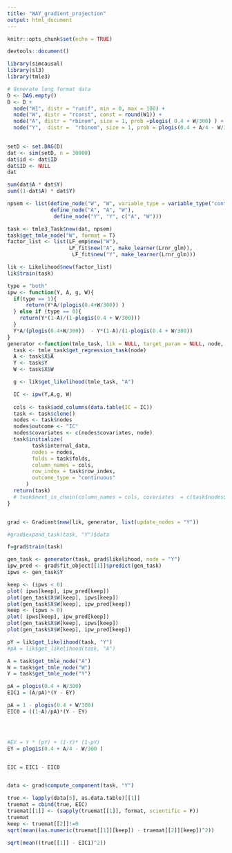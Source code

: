 ```yaml
---
title: "WAY_gradient_projection"
output: html_document
---
```


```r
knitr::opts_chunk$set(echo = TRUE)

devtools::document()
```



```r
library(simcausal)
library(sl3)
library(tmle3)

# Generate long format data
D <- DAG.empty()
D <- D +
  node("W1", distr = "runif", min = 0, max = 100) +
  node("W", distr = "rconst", const = round(W1)) +
  node("A", distr = "rbinom", size = 1, prob =plogis( 0.4 + W/300) ) +
  node("Y",  distr =  "rbinom", size = 1, prob = plogis(0.4 + A/4 - W/300) ) 
 

setD <- set.DAG(D)
dat <- sim(setD, n = 30000)
dat$id <- dat$ID
dat$ID <- NULL
dat

sum(dat$A * dat$Y)
sum((1-dat$A) * dat$Y)
```

```r
npsem <- list(define_node("W", "W", variable_type = variable_type("continuous")), 
              define_node("A", "A", "W"),
               define_node("Y", "Y", c("A", "W")))

task <- tmle3_Task$new(dat, npsem)
task$get_tmle_node("W", format = T)
factor_list <- list(LF_emp$new("W"), 
                    LF_fit$new("A", make_learner(Lrnr_glm)),
                     LF_fit$new("Y", make_learner(Lrnr_glm)))

lik <- Likelihood$new(factor_list)
lik$train(task)
```


```r
type = "both"
ipw <- function(Y, A, g, W){
  if(type == 1){
      return(Y*A/(plogis(0.4+W/300)) )
  } else if (type == 0){
    return(Y*(1-A)/(1-plogis(0.4 + W/300)))
  }
  Y*A/(plogis(0.4+W/300))  - Y*(1-A)/(1-plogis(0.4 + W/300))
}
generator <-function(tmle_task, lik = NULL, target_param = NULL, node, outcome = T){
  task <- tmle_task$get_regression_task(node)
  A <- task$X$A
  Y <- task$Y
  W <- task$X$W

  g <- lik$get_likelihood(tmle_task, "A")

  IC <- ipw(Y,A,g, W)
 
  cols <- task$add_columns(data.table(IC = IC))
  task <- task$clone()
  nodes <- task$nodes
  nodes$outcome <- "IC"
  nodes$covariates <- c(nodes$covariates, node)
  task$initialize(
        task$internal_data,
        nodes = nodes,
        folds = task$folds,
        column_names = cols,
        row_index = task$row_index,
        outcome_type = "continuous"
      )
  return(task)
  # task$next_in_chain(column_names = cols, covariates  = c(task$nodes$covariates, task$nodes$outcome), outcome = "IC")
}


grad <- Gradient$new(lik, generator, list(update_nodes = "Y"))

#grad$expand_task(task, "Y")$data

f=grad$train(task)
```


```r
gen_task <- generator(task, grad$likelihood, node = "Y")
ipw_pred <- grad$fit_object[[1]]$predict(gen_task)
ipws <- gen_task$Y

keep <- (ipws < 0)
plot( ipws[keep], ipw_pred[keep])
plot(gen_task$X$W[keep], ipws[keep])
plot(gen_task$X$W[keep], ipw_pred[keep])
keep <- (ipws > 0)
plot( ipws[keep], ipw_pred[keep])
plot(gen_task$X$W[keep], ipws[keep])
plot(gen_task$X$W[keep], ipw_pred[keep])

```



```r
pY = lik$get_likelihood(task, "Y")
#pA = lik$get_likelihood(task, "A")

A = task$get_tmle_node("A")
W = task$get_tmle_node("W")
Y = task$get_tmle_node("Y")

pA = plogis(0.4 + W/300)
EIC1 = (A/pA)*(Y - EY)

pA = 1 - plogis(0.4 + W/300)
EIC0 = ((1-A)/pA)*(Y - EY)




#EY = Y * (pY) + (1-Y)* (1-pY)
EY = plogis(0.4 + A/4 - W/300 )


EIC = EIC1 - EIC0


data <- grad$compute_component(task, "Y")

true <- lapply(data[5], as.data.table)[[1]]
truemat = cbind(true, EIC)
truemat[[1]] <- (sapply(truemat[[1]], format, scientific = F))
truemat
keep <- truemat[[2]]!=0
sqrt(mean((as.numeric(truemat[[1]][keep]) - truemat[[2]][keep])^2))
```

```r
sqrt(mean((true[[1]] - EIC1)^2))


```


